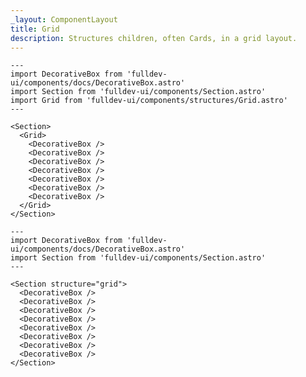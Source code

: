 ```yaml
---
_layout: ComponentLayout
title: Grid
description: Structures children, often Cards, in a grid layout.
---
```


```astro live props={{title: 'Grid'}}
---
import DecorativeBox from 'fulldev-ui/components/docs/DecorativeBox.astro'
import Section from 'fulldev-ui/components/Section.astro'
import Grid from 'fulldev-ui/components/structures/Grid.astro'
---

<Section>
  <Grid>
    <DecorativeBox />
    <DecorativeBox />
    <DecorativeBox />
    <DecorativeBox />
    <DecorativeBox />
    <DecorativeBox />
    <DecorativeBox />
  </Grid>
</Section>
```

```astro live props={{title: 'Props'}}
---
import DecorativeBox from 'fulldev-ui/components/docs/DecorativeBox.astro'
import Section from 'fulldev-ui/components/Section.astro'
---

<Section structure="grid">
  <DecorativeBox />
  <DecorativeBox />
  <DecorativeBox />
  <DecorativeBox />
  <DecorativeBox />
  <DecorativeBox />
  <DecorativeBox />
  <DecorativeBox />
</Section>
```
